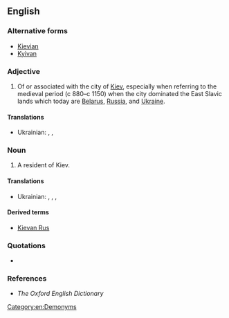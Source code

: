 ==English==

===Alternative forms===
* [[Kievian]]
* [[Kyivan]]

===Adjective===
{{en-adj|-}}

# Of or associated with the city of [[Kiev]], especially when referring to the medieval period (c 880–c 1150) when the city dominated the East Slavic lands which today are [[Belarus]], [[Russia]], and [[Ukraine]].

====Translations====
{{trans-top|of or associated with the city of Kiev}}
* Ukrainian: {{t|uk|київський|tr=kýjivs’kyj|m}}, {{t|uk|київська|tr=kýjivs’ka|f}}, {{t|uk|київське|tr=kýjivs’ke|n}}
{{trans-mid}}
{{trans-bottom}}

===Noun===
{{en-noun}}

# A resident of Kiev.

====Translations====
{{trans-top|resident of Kiev}}
* Ukrainian: {{t|uk|київлян|tr=kyjivlján|m}}, {{t|uk|київлянка|tr=kyjivljánka|f}}, {{t|uk|київлянин|tr=kyjivljanýn|m}}, {{t|uk|київлянинка|tr=kyjivljanýnka|f}}
{{trans-mid}}
{{trans-bottom}}

====Derived terms====
* [[Kievan Rus]]

===Quotations===
* {{seeCites|Kiev}}

===References===
* ''The Oxford English Dictionary''

[[Category:en:Demonyms]]